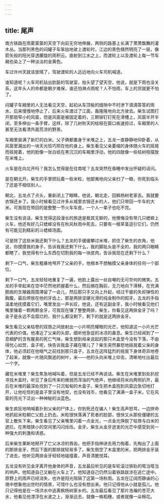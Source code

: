 ```yaml
---
---
---
```

title: 尾声
---




南方铁路在雨雾蒙蒙的天空下向前无穷地伸展，两侧的路基上长满了萧萧飘舞的灌木丛。当那列黑色的闷罐子车笨拙地驶上渡轮时，江边的景色倏然明亮了一层，像箭矢般的阳光穿透朦胧的雨积云，直射到江水之上，而渡轮上以及渡轮上每一节车厢也染上了一种淡淡的金黄色。

车过许州天就该放晴了，驾驶渡轮的人远远地向火车司机喊道。

谁知道呢？火车司机钻出肮脏的驾驶室，抬头望了望天空，他说，就是下雨也没关系，这年头人的命都是朝夕难保，谁还怕淋点雨呢？人不怕雨，车上的货就更不怕了。

闷罐子车厢里的人无法看见天空，起初从车顶板的缝隙中不时渗下滴滴答答的雨水，后来慢慢地停止了，后来火车渡过了江面，轰隆隆地向北方驶去。柴生试图打开那扇窄小的风窗，但是风窗是被固定着的，三颗铆钉钉死在滑槽上，风窗半开半闭，至多伸出一条手臂，这样，除了几树秋天的枯枝在窗口疾速掠过，车厢里的人甚至无法看清外面荒凉的野景。

车厢里装满了新打的白米。父子俩都置身于米堆之上，五龙一直静静地仰卧着，从风窗里漏出的一块天光恰巧照在他的身上。柴生看见父亲萎缩的身体随火车的摇晃而摇晃着，他的脸像一张白纸在黑沉沉的车厢里浮动，他的四肢像一些枯树枝摆放在米堆上。

火车是在向北开吗？我怎么觉得是在往南呢？五龙突然在昏睡中发出怀疑的诘问。

是在朝北开。柴生的手里把玩着一些米粒，他鄙夷地向父亲扫了一眼，你死到临头了还是不相信别人。

朝北，五龙点了点头，重新闭上了眼睛，他说，朝北走，回枫杨树老家去。我就要衣锦还乡了。我小时候看见过许多从城里衣锦还乡的人，他们只带回一牛车的大米。可我现在带回的是整整一节火车车皮，一个人一辈子也吃不完。

柴生没有说话，柴生觉得这段漫长的旅途是极其无聊的，他懊悔没有带几只蟋蟀上火车，他还有好几只蟋蟀没有在秋风秋雨中死去，只要有一根草茎逗引它们，仍然有可能见到精彩的斗蟋蟀场面。

可是除了这些米我还剩下什么？五龙的手缓缓攀过米堆，抓住了柴生的衣角，他说，你摸摸我的身子，告诉我我还剩下什么，我的脚趾头是不全的，我的两只眼睛都瞎了，我觉得有什么东西在切割我的每一块皮肉，告诉我现在还剩下什么？

剩下一口气，柴生粗暴地甩开了父亲的手，他根本不想触摸父亲身体的任何一个部位。

剩下一口气，五龙轻轻地重复了一遍，他脸上露出一丝自嘲的无可奈何的微笑。五龙的手举起来在空中茫然地抓握着什么，然后搁在胸前，无力地向下滑移，在充满脓痂的生殖器周围滞留了一会儿，然后那只手又向上升起，经过干瘪的失却弹性的胸腹，最后停放在他的牙齿上，那是两排坚硬光滑的纯金制作的假牙。五龙的手指温柔地抚摸着它们，嘴里发出一声长叹，他说，还有这副金牙，我小时候看见他们嘴里镶着一颗两颗金牙，可我现在镶了整整两排，柴生，你看见这两排金牙了吗？金子是永远不会腐烂的，我什么都没剩下，剩下的就是这两排金牙。

柴生看见父亲枯卷的双唇之间放射出一小片明亮耀眼的光芒，他知道这一小片光芒代表的价值。他凑近了父亲的头部，细听他急促的冰凉的鼻息。柴生已经闻到了一息稠酽的含有腥臭的死亡气味，柴生想到母亲说起的那只木盒至今没有下落，不由得忧心如焚，盒子呢，快告诉我盒子藏在哪儿了？柴生突然暴怒地摇晃着父亲的身体，他必须赶在他咽气之前找到那只盒子，五龙在这阵猛烈的摇晃下身体奇异地卷了起来，就像一片随风飘逝的树叶，米——他的头向米堆上仰去，清晰地吐出最后一个字。

藏在米堆里？柴生焦急地喊叫着，但是五龙已经不再说话。柴生在米堆里到处扒挖寻找木盒时，听见了身后传来的微弱而浑浊的气绝声，他继续将米向两侧扒开，最后在米堆的最深处找到了一只沉甸甸的木盒子。柴生把木盒抱到风窗边急切地打开，让他吃惊的是盒子里没有地契，也没有钱币，他看见了满满一盒子米，它在风窗的亮光下泛出一种神秘的淡蓝色。

柴生疯狂地呐喊着扑到父亲的尸体上。你到死还在骗人！柴生高声怒骂，一边拼命地抓起米粒朝亡父脸上扔去。米粒很快落满了死者的脸部，很快又从那些僵硬的五官上散失下来。柴生看见了父亲嘴里闪着一点金光，一点金光挣脱了枯唇与白米的遮拦。在黑暗狭小的空间里闪闪烁烁。金牙。柴生从金牙迸发的光芒中感受到另一种强大的刺激和诱惑。

后来柴生果断地掰开了亡父冰凉的唇齿，他把手指伸进去用力掏着，先掏出了上面的那排金牙，然后下面的那排就轻易多了。柴生倒空了木盒里的米，把两排金牙装了进去，他听见两排金牙轻轻地碰撞着，声音清脆悦耳。

五龙没有听见金牙离开他身体的声音，五龙最后听见的是车轮滚过铁轨的哐当哐当的响声。他知道自己又躺在火车上了。他知道自己仍然沿着铁路跋涉在逃亡途中。原野上的雨声已经消失，也许是阳光阻隔了这第一场秋雨。五龙在辽阔而静谧的心境中想象他出世时的情景，可惜什么也没有想出来。他只记得他从小就是孤儿。他只记得他是在一场洪水中逃离枫杨树家乡的。五龙最后看见了那片浩瀚的苍茫大水，他看见他漂浮在水波之上，渐渐远去，就像一株稻穗，或者就像一朵棉花。